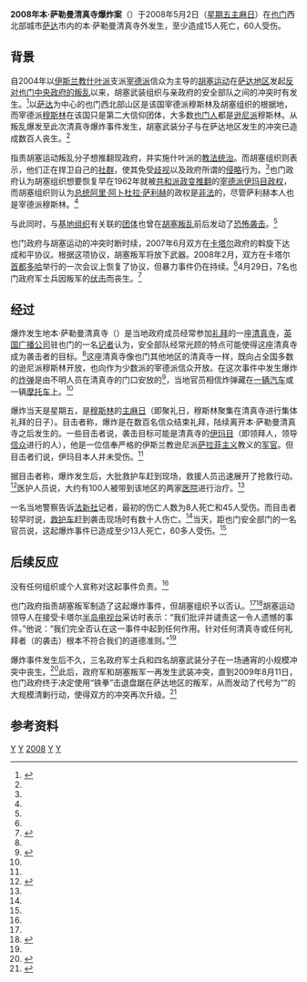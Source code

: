 {{noteTA
|G1=Country
|1=zh:基地;zh-hans:基地;zh-hk:阿爾蓋達;zh-tw:蓋達;zh-sg:卡伊达;
}}
{{UTC+3}}
{{Infobox civilian attack
| title       = 2008年本·萨勒曼清真寺爆炸案
| image       = [[File:Sa'dah_in_Yemen.svg|280px]]
| image_size  = 
| alt         = 
| caption     = 萨达省在也门的位置
| location    = {{YEM}}[[萨达省|萨达省]]{{link-ar|萨达县|مديرية صعدة}}[[萨达_(也门)|萨达市]]
| target      = 可能是当地政府{{link-ar|安全部队|قوات الأمن}}<ref name="BBC"/>
| coordinates = {{coord|16.935|43.764|display=inline,title}}
| date        = 2008年5月2日
| time        = 
| timezone    = 
| type        = [[汽车炸弹|汽车或摩托车炸弹爆炸事件]]<ref name="BBC"/>
| fatalities  = 13<ref name="新华网"/>-15+<ref name="BBC">{{cite news | url= http://news.bbc.co.uk/2/hi/middle_east/7379929.stm | title= Deadly blast strikes Yemen mosque | work= [[英国广播公司新闻网|BBC News]] | date= 2 May 2008 | accessdate= 16 July 2020 | language= en | archive-date= 2017-12-01 | archive-url= https://web.archive.org/web/20171201160808/http://news.bbc.co.uk/2/hi/middle_east/7379929.stm | dead-url= no }}</ref>
| injuries    = 55<ref name="BBC"/>-60+<ref name="新华网"/>
| perpetrators = 未知<ref name="新华网"/>（政府指系胡塞运动所为，胡塞运动否认）<ref name="BBC"/>
}}
{{Campaignbox 也門胡塞叛亂}}

'''2008年本·萨勒曼清真寺爆炸案'''（{{lang-ar|تفجير مسجد بن سلمان عام 2008م}}）于2008年5月2日（[[星期五|星期五]][[主麻日|主麻日]]）在[[也门|也门]]西北部城市[[萨达_(也门)|萨达]]市内的本·萨勒曼清真寺外发生，至少造成15人死亡，60人受伤。

== 背景 ==
自2004年以[[伊斯兰教|伊斯兰教]][[什叶派|什叶派]]支派[[宰德派|宰德派]]信众为主导的[[胡塞运动|胡塞运动]]在[[萨达省|萨达地区]]发起[[也门胡塞叛乱|反对也门中央政府的叛乱]]以来，胡塞武装组织与亲政府的安全部队之间的冲突时有发生。<ref name="Freeman2009">{{cite journal|last1=Freeman|first1=Jack|title=The al Houthi Insurgency in the North of Yemen: An Analysis of the Shabab al Moumineen|url=https://archive.org/details/sim_studies-in-conflict-and-terrorism_2009-11_32_11/page/1008|journal=''Studies in Conflict & Terrorism''|volume=32|issue=11|year=2009|pages=1008–1019|issn=1057-610X|doi=10.1080/10576100903262716|language=en}}</ref>以[[萨达_(也门)|萨达]]为中心的也门西北部山区是该国宰德派穆斯林及胡塞组织的根据地，而宰德派[[穆斯林|穆斯林]]在该国只是第二大信仰团体，大多数[[也门人口|也门人]]都是[[逊尼派|逊尼派]]穆斯林。从叛乱爆发至此次清真寺爆炸事件发生，胡塞武装分子与{{link-ar|也门共和国武装力量|القوات المسلحة اليمنية|也门政府军}}在萨达地区发生的冲突已造成数百人丧生。<ref name="BBC"/>

{{link-ar|也门内阁|مجلس وزراء اليمن|也门政府}}指责胡塞运动叛乱分子想推翻现政府，并实施什叶派的[[沙里亚法|教法统治]]。而胡塞组织则表示，他们正在捍卫自己的[[乌玛|社群]]，使其免受[[歧视|歧视]]以及政府所谓的[[入侵|侵略]]行为。<ref name="BBC"/>也门政府认为胡塞组织想要恢复早在1962年就被[[阿拉伯也门共和国|共和派]][[北也门内战|政变推翻]]的[[也门穆塔瓦基利亚王国|宰德派伊玛目政权]]，而胡塞组织则认为[[也门总统|总统]][[阿里·阿卜杜拉·萨利赫|阿里·阿卜杜拉·萨利赫]]的政权是[[非法|非法]]的，尽管萨利赫本人也是宰德派穆斯林。<ref name="Alarabiya"/>

与此同时，与[[基地组织|基地组织]]有关联的[[阿拉伯半島基地組織|团体]]也曾在[[也门胡塞叛乱|胡塞叛乱]]前后发动了[[恐怖活动|恐怖袭击]]。<ref name="BBC"/>

也门政府与胡塞运动的冲突时断时续，2007年6月双方在[[卡塔尔|卡塔尔]]政府的斡旋下达成和平协议。根据这项协议，胡塞叛军将放下武器。2008年2月，双方在卡塔尔[[首都|首都]][[多哈|多哈]]举行的一次会议上恢复了协议，但暴力事件仍在持续。<ref name="Alarabiya"/>4月29日，7名也门政府军士兵因叛军的[[埋伏|伏击]]而丧生。<ref>{{cite news| agency=[[路透社|Reuters]]| title=Dozens of casualties in Yemen mosque blast| url=http://www.france24.com/en/20080502-dozens-casualties-yemen-mosque-blast&navi=MONDE| work=[[法蘭西24|France 24]]| date=2 May 2008| accessdate=23 May 2008| archiveurl=https://web.archive.org/web/20090618085342/http://www.france24.com/en/20080502-dozens-casualties-yemen-mosque-blast%26navi%3DMONDE| archivedate=2009年6月18日| author-link=Reuters| language=en| dead-url=no}}</ref>

== 经过 ==
爆炸发生地本·萨勒曼清真寺（{{lang|ar|مسجد بن سلمان}}）是当地政府{{link-ar|安全部队|قوات الأمن}}成员经常参加[[礼拜_(伊斯兰教)|礼拜]]的一座[[清真寺|清真寺]]，[[英国广播公司|英国广播公司]]驻也门的一名[[记者|记者]]认为，安全部队经常光顾的特点可能使得这座清真寺成为袭击者的目标。<ref name="BBC"/>这座清真寺像也门其他地区的清真寺一样，既向占全国多数的逊尼派穆斯林开放，也向作为少数派的宰德派信众开放。在这次事件中发生爆炸的[[炸弹|炸弹]]是由不明人员在清真寺的门口安放的<ref name="Alarabiya">{{cite news | url= http://www.alarabiya.net/articles/2008/05/02/49258.html | title= Motorbike used as a exploding device | work= [[阿拉伯卫星电视台|Alarabiya]] | date= 2 May 2008 | accessdate= 16 July 2020 | language= en | archive-date= 2017-11-07 | archive-url= https://web.archive.org/web/20171107021523/http://www.alarabiya.net/articles/2008/05/02/49258.html | dead-url= no }}</ref>，当地官员相信炸弹藏在[[汽车炸弹|一辆汽车]]或一辆[[摩托车|摩托车]]上。<ref name="BBC"/>

爆炸当天是星期五，是[[穆斯林|穆斯林]]的[[主麻日|主麻日]]（即聚礼日，穆斯林聚集在清真寺进行集体礼拜的日子）。目击者称，爆炸是在数百名信众结束礼拜，陆续离开本·萨勒曼清真寺之后发生的。一些目击者说，袭击目标可能是清真寺的[[伊玛目|伊玛目]]（即领拜人，领导[[穆斯林|信众]]进行的人），他是一位信奉严格的伊斯兰教逊尼派[[萨拉菲运动|萨拉菲主义]]教义的[[军官|军官]]。但目击者们说，伊玛目本人并未受伤。<ref name="Alarabiya"/>

据目击者称，爆炸发生后，大批救护车赶到现场，救援人员迅速展开了抢救行动。<ref name="新华网">{{cite news | url= https://world.huanqiu.com/article/9CaKrnJkqBA | title= 也门一清真寺发生爆炸至少13人死亡 | work= [[环球时报|环球网]]引自[[新华网|新华网]] | date= 2008年5月3日 | accessdate= 2020年7月16日 | language= zh-cn | archive-date= 2020年7月15日 | archive-url= https://web.archive.org/web/20200715231922/https://world.huanqiu.com/article/9CaKrnJkqBA | dead-url= no }}</ref>医护人员说，大约有100人被带到该地区的两家[[医院|医院]]进行治疗。<ref name="Alarabiya"/>

一名当地警察告诉[[法新社|法新社]]记者，最初的伤亡人数为8人死亡和45人受伤。而目击者较早时说，[[救护车|救护车]]赶到袭击现场时有数十人伤亡。<ref name="Alarabiya"/>当天，距也门安全部门的一名官员说，这起爆炸事件已造成至少13人死亡，60多人受伤。<ref name="新华网"/>

== 后续反应 ==
没有任何组织或个人宣称对这起事件负责。<ref name="新华网"/>

也门政府指责胡塞叛军制造了这起爆炸事件，但胡塞组织予以否认。<ref name="BBC"/><ref>{{cite news| title=Deaths in Yemeni mosque blast| url=http://english.aljazeera.net/NR/exeres/9B661165-2CD6-4582-8B4D-507C3653F795.htm| publisher=[[半岛电视台|Al Jazeera]] English| date=2 May 2008| accessdate=23 May 2008| archive-url=https://web.archive.org/web/20080505051139/http://english.aljazeera.net/NR/exeres/9B661165-2CD6-4582-8B4D-507C3653F795.htm| archive-date=2008年5月5日| language=en| dead-url=no}}</ref>胡塞运动领导人{{link-ar|阿卜杜勒-马利克·巴德尔丁·胡塞|عبد الملك الحوثي|阿卜杜勒-马利克·胡塞}}在接受卡塔尔[[半岛电视台|半岛电视台]]采访时表示：“我们批评并谴责这一令人遗憾的事件。”他说：“我们完全否认在这一事件中起到任何作用。针对任何清真寺或任何礼拜者（的袭击）根本不符合我们的道德准则。”<ref name="BBC"/>

爆炸事件发生后不久，三名政府军士兵和四名胡塞武装分子在一场通宵的小规模冲突中丧生。<ref>{{cite news| agency=[[美联社|Associated Press]]| title=7 die as Yemeni troops, rebels clash after mosque attack| url=http://fr.jpost.com/servlet/Satellite?cid=1209626997129&pagename=JPost/JPArticle/ShowFull| work=[[耶路撒冷邮报|''The Jerusalem Post'']]| date=3 May 2008| accessdate=23 May 2008| archiveurl=https://web.archive.org/web/20110713122956/http://fr.jpost.com/servlet/Satellite?cid=1209626997129&pagename=JPost%2FJPArticle%2FShowFull| archivedate=2011年7月13日| language=en| dead-url=yes}}</ref>此后，政府军和胡塞叛军一再发生武装冲突，直到2009年8月11日，也门政府终于决定使用“铁拳”击退盘踞在萨达地区的叛军，从而发动了代号为“{{link-ar|焦土行动|عملية الأرض المحروقة}}”的大规模清剿行动，使得双方的冲突再次升级。<ref>{{cite web |url=http://english.aljazeera.net/news/middleeast/2009/10/2009102103834822778.html |title=Yemen denies warplane shot down |publisher=Al Jazeera English |date=2 October 2009 |accessdate=9 November 2009 |archive-url=https://web.archive.org/web/20091015065818/http://english.aljazeera.net/news/middleeast/2009/10/2009102103834822778.html |archive-date=2009年10月15日 |8= |language=en |dead-url=no }}</ref>

== 参考资料 ==
{{reflist|30em}}

[[Category:2008年爆炸案|Y]]
[[Category:2008年恐怖活动|Y]]
[[Category:葉門恐怖活動|2008]]
[[Category:2008年屠杀|Y]]
[[Category:2008年5月|Y]]